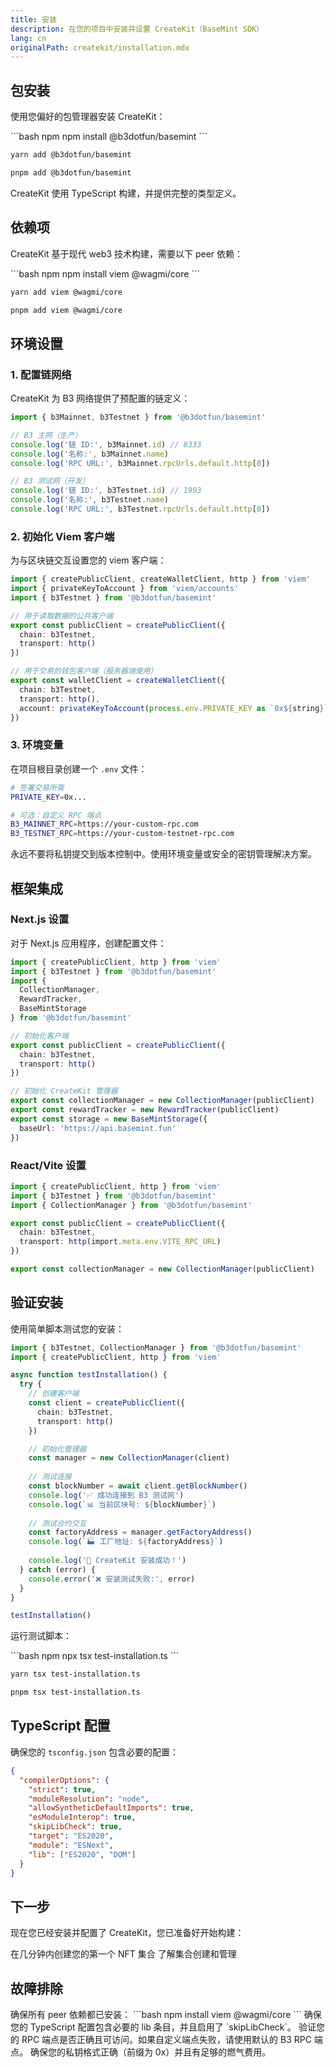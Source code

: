 ```yaml
---
title: 安装
description: 在您的项目中安装并设置 CreateKit（BaseMint SDK）
lang: cn
originalPath: createkit/installation.mdx
---
```

## 包安装

使用您偏好的包管理器安装 CreateKit：

<CodeGroup>
```bash npm
npm install @b3dotfun/basemint
```

```bash yarn
yarn add @b3dotfun/basemint
```

```bash pnpm
pnpm add @b3dotfun/basemint
```
</CodeGroup>

<Note>
CreateKit 使用 TypeScript 构建，并提供完整的类型定义。
</Note>

## 依赖项

CreateKit 基于现代 web3 技术构建，需要以下 peer 依赖：

<CodeGroup>
```bash npm
npm install viem @wagmi/core
```

```bash yarn
yarn add viem @wagmi/core
```

```bash pnpm
pnpm add viem @wagmi/core
```
</CodeGroup>

## 环境设置

### 1. 配置链网络

CreateKit 为 B3 网络提供了预配置的链定义：

```typescript title="chains.ts"
import { b3Mainnet, b3Testnet } from '@b3dotfun/basemint'

// B3 主网（生产）
console.log('链 ID:', b3Mainnet.id) // 8333
console.log('名称:', b3Mainnet.name)
console.log('RPC URL:', b3Mainnet.rpcUrls.default.http[0])

// B3 测试网（开发）
console.log('链 ID:', b3Testnet.id) // 1993
console.log('名称:', b3Testnet.name)
console.log('RPC URL:', b3Testnet.rpcUrls.default.http[0])
```

### 2. 初始化 Viem 客户端

为与区块链交互设置您的 viem 客户端：

```typescript title="client.ts"
import { createPublicClient, createWalletClient, http } from 'viem'
import { privateKeyToAccount } from 'viem/accounts'
import { b3Testnet } from '@b3dotfun/basemint'

// 用于读取数据的公共客户端
export const publicClient = createPublicClient({
  chain: b3Testnet,
  transport: http()
})

// 用于交易的钱包客户端（服务器端使用）
export const walletClient = createWalletClient({
  chain: b3Testnet,
  transport: http(),
  account: privateKeyToAccount(process.env.PRIVATE_KEY as `0x${string}`)
})
```

### 3. 环境变量

在项目根目录创建一个 `.env` 文件：

```bash title=".env"
# 签署交易所需
PRIVATE_KEY=0x...

# 可选：自定义 RPC 端点
B3_MAINNET_RPC=https://your-custom-rpc.com
B3_TESTNET_RPC=https://your-custom-testnet-rpc.com
```

<Warning>
永远不要将私钥提交到版本控制中。使用环境变量或安全的密钥管理解决方案。
</Warning>

## 框架集成

### Next.js 设置

对于 Next.js 应用程序，创建配置文件：

```typescript title="lib/createkit.ts"
import { createPublicClient, http } from 'viem'
import { b3Testnet } from '@b3dotfun/basemint'
import { 
  CollectionManager, 
  RewardTracker, 
  BaseMintStorage 
} from '@b3dotfun/basemint'

// 初始化客户端
export const publicClient = createPublicClient({
  chain: b3Testnet,
  transport: http()
})

// 初始化 CreateKit 管理器
export const collectionManager = new CollectionManager(publicClient)
export const rewardTracker = new RewardTracker(publicClient)
export const storage = new BaseMintStorage({
  baseUrl: 'https://api.basemint.fun'
})
```

### React/Vite 设置

```typescript title="src/lib/createkit.ts"
import { createPublicClient, http } from 'viem'
import { b3Testnet } from '@b3dotfun/basemint'
import { CollectionManager } from '@b3dotfun/basemint'

export const publicClient = createPublicClient({
  chain: b3Testnet,
  transport: http(import.meta.env.VITE_RPC_URL)
})

export const collectionManager = new CollectionManager(publicClient)
```

## 验证安装

使用简单脚本测试您的安装：

```typescript title="test-installation.ts"
import { b3Testnet, CollectionManager } from '@b3dotfun/basemint'
import { createPublicClient, http } from 'viem'

async function testInstallation() {
  try {
    // 创建客户端
    const client = createPublicClient({
      chain: b3Testnet,
      transport: http()
    })

    // 初始化管理器
    const manager = new CollectionManager(client)
    
    // 测试连接
    const blockNumber = await client.getBlockNumber()
    console.log('✅ 成功连接到 B3 测试网')
    console.log(`📊 当前区块号: ${blockNumber}`)
    
    // 测试合约交互
    const factoryAddress = manager.getFactoryAddress()
    console.log(`🏭 工厂地址: ${factoryAddress}`)
    
    console.log('🎉 CreateKit 安装成功！')
  } catch (error) {
    console.error('❌ 安装测试失败:', error)
  }
}

testInstallation()
```

运行测试脚本：

<CodeGroup>
```bash npm
npx tsx test-installation.ts
```

```bash yarn
yarn tsx test-installation.ts
```

```bash pnpm
pnpm tsx test-installation.ts
```
</CodeGroup>

## TypeScript 配置

确保您的 `tsconfig.json` 包含必要的配置：

```json title="tsconfig.json"
{
  "compilerOptions": {
    "strict": true,
    "moduleResolution": "node",
    "allowSyntheticDefaultImports": true,
    "esModuleInterop": true,
    "skipLibCheck": true,
    "target": "ES2020",
    "module": "ESNext",
    "lib": ["ES2020", "DOM"]
  }
}
```

## 下一步

现在您已经安装并配置了 CreateKit，您已准备好开始构建：

<CardGroup cols={2}>
  <Card title="快速开始指南" icon="rocket" href="/createkit/quickstart">
    在几分钟内创建您的第一个 NFT 集合
  </Card>
  <Card title="集合管理" icon="folder" href="/createkit/collections">
    了解集合创建和管理
  </Card>
</CardGroup>

## 故障排除

<AccordionGroup>
  <Accordion title="找不到模块错误">
    确保所有 peer 依赖都已安装：
    ```bash
    npm install viem @wagmi/core
    ```
  </Accordion>

  <Accordion title="TypeScript 错误">
    确保您的 TypeScript 配置包含必要的 lib 条目，并且启用了 `skipLibCheck`。
  </Accordion>

  <Accordion title="网络连接问题">
    验证您的 RPC 端点是否正确且可访问。如果自定义端点失败，请使用默认的 B3 RPC 端点。
  </Accordion>

  <Accordion title="私钥格式错误">
    确保您的私钥格式正确（前缀为 0x）并且有足够的燃气费用。
  </Accordion>
</AccordionGroup>
